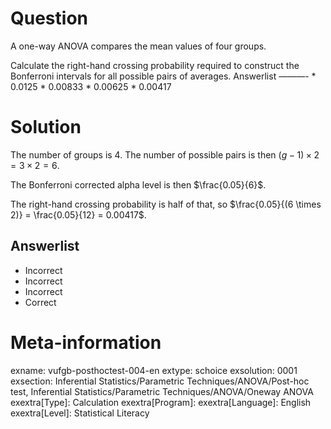 Question
========

A one-way ANOVA compares the mean values of four groups.

Calculate the right-hand crossing probability required to construct the Bonferroni intervals for all possible pairs of averages. 
Answerlist
----------
* 0.0125
* 0.00833
* 0.00625
* 0.00417

Solution
========

The number of groups is 4. The number of possible pairs is then $(g-1) \times 2 = 3 \times 2 = 6$.

The Bonferroni corrected alpha level is then $\frac{0.05}{6}$.

The right-hand crossing probability is half of that, so $\frac{0.05}{(6 \times 2)} = \frac{0.05}{12} = 0.00417$.

Answerlist
----------
* Incorrect
* Incorrect
* Incorrect
* Correct

Meta-information
================
exname: vufgb-posthoctest-004-en
extype: schoice
exsolution: 0001
exsection: Inferential Statistics/Parametric Techniques/ANOVA/Post-hoc test, Inferential Statistics/Parametric Techniques/ANOVA/Oneway ANOVA
exextra[Type]: Calculation
exextra[Program]: 
exextra[Language]: English
exextra[Level]: Statistical Literacy
